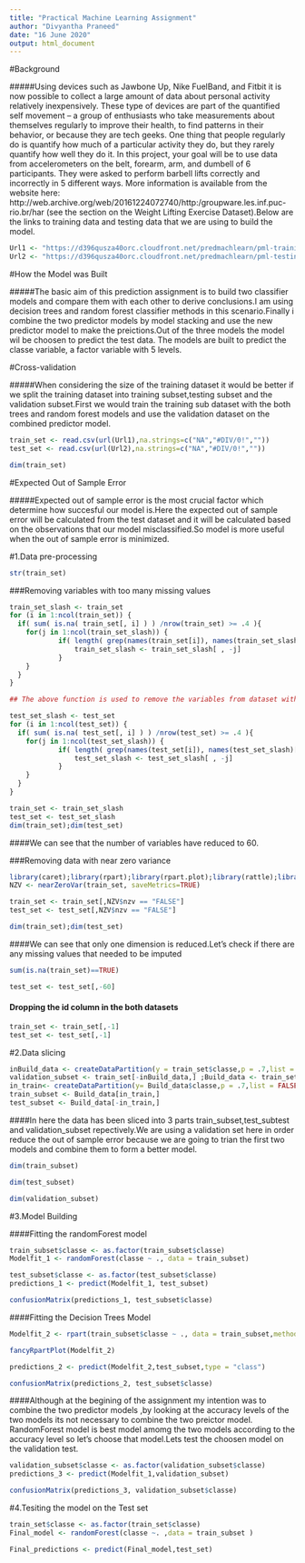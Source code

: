 ---
title: "Practical Machine Learning Assignment"
author: "Divyantha Praneed"
date: "16 June 2020"
output: html_document
---

#Background

#####Using devices such as Jawbone Up, Nike FuelBand, and Fitbit it is now possible to collect a large amount of data about personal activity relatively inexpensively. These type of devices are part of the quantified self movement – a group of enthusiasts who take measurements about themselves regularly to improve their health, to find patterns in their behavior, or because they are tech geeks. One thing that people regularly do is quantify how much of a particular activity they do, but they rarely quantify how well they do it. In this project, your goal will be to use data from accelerometers on the belt, forearm, arm, and dumbell of 6 participants. They were asked to perform barbell lifts correctly and incorrectly in 5 different ways. More information is available from the website here: http://web.archive.org/web/20161224072740/http:/groupware.les.inf.puc-rio.br/har (see the section on the Weight Lifting Exercise Dataset).Below are the links to training data and testing data that we are using to build the model.


```{r , echo=TRUE}
Url1 <- "https://d396qusza40orc.cloudfront.net/predmachlearn/pml-training.csv"
Url2 <- "https://d396qusza40orc.cloudfront.net/predmachlearn/pml-testing.csv"
```

#How the Model was Built

#####The basic aim of this prediction assignment is to build two classifier models and compare them with each other to derive conclusions.I am using decision trees and random forest classifier methods in this scenario.Finally i combine the two predictor models by model stacking and use the new predictor model to make the preictions.Out of the three models the model wil be choosen to predict the test data. The models are built to predict the  classe variable, a factor variable with 5 levels.

#Cross-validation

#####When considering the size of the training dataset it would be better if we split the training dataset into training subset,testing subset and the validation subset.First we would train the training sub dataset with the both trees and random forest models and use the validation dataset on the combined predictor model.
```{r,echo=TRUE}
train_set <- read.csv(url(Url1),na.strings=c("NA","#DIV/0!",""))
test_set <- read.csv(url(Url2),na.strings=c("NA","#DIV/0!",""))
```

```{r,echo=TRUE}
dim(train_set)
```

#Expected Out of Sample Error

#####Expected out of sample error is the most crucial factor which determine how succesful our model is.Here the expected out of sample error will be calculated from the test dataset and it will be calculated based on the observations that our model misclassified.So model is more useful when the out of sample error is minimized.

#1.Data pre-processing

```{r, echo=TRUE}
str(train_set)
```

###Removing variables with too many missing values

```{r,echo=TRUE}
train_set_slash <- train_set
for (i in 1:ncol(train_set)) {
  if( sum( is.na( train_set[, i] ) ) /nrow(train_set) >= .4 ){
    for(j in 1:ncol(train_set_slash)) {
            if( length( grep(names(train_set[i]), names(train_set_slash)[j]) ) ==1)  {
                train_set_slash <- train_set_slash[ , -j]
            }   
    }
  }  
}

## The above function is used to remove the variables from dataset with missing values more than 40%, the same  is done for the tesing dataset.
```
```{r,echo=TRUE}
test_set_slash <- test_set
for (i in 1:ncol(test_set)) {
  if( sum( is.na( test_set[, i] ) ) /nrow(test_set) >= .4 ){
    for(j in 1:ncol(test_set_slash)) {
            if( length( grep(names(test_set[i]), names(test_set_slash)[j]) ) ==1)  {
                test_set_slash <- test_set_slash[ , -j]
            }   
    }
  }  
}
```

```{r , echo=TRUE}
train_set <- train_set_slash
test_set <- test_set_slash
dim(train_set);dim(test_set)
```

####We can see that the number of variables have reduced to 60.

###Removing data with near zero variance

```{r,echo=TRUE}
library(caret);library(rpart);library(rpart.plot);library(rattle);library(randomForest);library(RColorBrewer)
NZV <- nearZeroVar(train_set, saveMetrics=TRUE)
```
```{r,echo=TRUE}
train_set <- train_set[,NZV$nzv == "FALSE"]
test_set <- test_set[,NZV$nzv == "FALSE"]
```
```{r,echo=TRUE}
dim(train_set);dim(test_set)

```

####We can  see that only one dimension is reduced.Let's check if there are any missing values that needed to be imputed
```{r}
sum(is.na(train_set)==TRUE)
```
```{r}
test_set <- test_set[,-60]
```

#### Dropping the id column in the both datasets

```{r,echo=TRUE}
train_set <- train_set[,-1]
test_set <- test_set[,-1]
```

#2.Data slicing

```{r}
inBuild_data <- createDataPartition(y = train_set$classe,p = .7,list = FALSE)
validation_subset <- train_set[-inBuild_data,] ;Build_data <- train_set[inBuild_data,]
in_train<- createDataPartition(y= Build_data$classe,p = .7,list = FALSE)
train_subset <- Build_data[in_train,]
test_subset <- Build_data[-in_train,]

```

####In here the data has been sliced into 3 parts train_subset,test_subtest and validation_subset repectively.We are using a validation set here in order reduce the out of sample error because we are going to trian the first two models and combine them to form a better model.

```{r,echo=TRUE}
dim(train_subset)
```
```{r,echo=TRUE}
dim(test_subset)
```

```{r,echo=TRUE}
dim(validation_subset)
```


#3.Model Building

####Fitting the randomForest model

```{r,echo=TRUE}
train_subset$classe <- as.factor(train_subset$classe)
Modelfit_1 <- randomForest(classe ~ ., data = train_subset)

```

```{r,echo=TRUE}
test_subset$classe <- as.factor(test_subset$classe)
predictions_1 <- predict(Modelfit_1, test_subset)
```

```{r,echo=TRUE}
confusionMatrix(predictions_1, test_subset$classe)
```

####Fitting the Decision Trees Model

```{r,echo=TRUE}
Modelfit_2 <- rpart(train_subset$classe ~ ., data = train_subset,method = "class")
```

```{r,echo=TRUE}
fancyRpartPlot(Modelfit_2)
```

```{r,echo=TRUE}
predictions_2 <- predict(Modelfit_2,test_subset,type = "class")
```

```{r,echo=TRUE}
confusionMatrix(predictions_2, test_subset$classe)
```

####Although at the begining of the assignment my intention was to combine the two predictor models ,by looking at the accuracy levels of the two models its not necessary to combine the two preictor model. RandomForest model is best model amomg the two models according to the accuracy level so let's choose that model.Lets test the choosen model on the validation test.


```{r,echo=TRUE}
validation_subset$classe <- as.factor(validation_subset$classe)
predictions_3 <- predict(Modelfit_1,validation_subset)
```

```{r,echo=TRUE}
confusionMatrix(predictions_3, validation_subset$classe)
```

#4.Tesiting the model on the Test set

```{r,echo=TRUE}
train_set$classe <- as.factor(train_set$classe)
Final_model <- randomForest(classe ~. ,data = train_subset )
```

```{r,echo=TRUE}
Final_predictions <- predict(Final_model,test_set)

```



